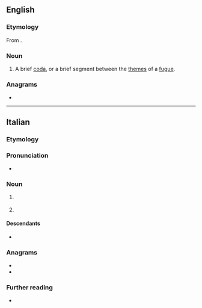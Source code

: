 ==English==

===Etymology===
From {{bor|en|it|codetta}}.

===Noun===
{{en-noun}}

# {{lb|en|music}} A brief [[coda]], or a brief segment between the [[theme]]s of a [[fugue]].

===Anagrams===
* {{anagrams|en|a=acdeott|Cadotte}}

----

==Italian==

===Etymology===
{{af|it|coda|-etta|pos2=diminutive suffix}}

===Pronunciation===
* {{it-IPA|codétta}}

===Noun===
{{it-noun|f}}

# {{lb|it|music}} {{l|en|codetta}}
# {{rfdef|it}}

====Descendants====
* {{desc|en|codetta|bor=1}}

===Anagrams===
* {{l|it|cadetto}}
* {{l|it|decotta}}

===Further reading===
* {{R:it:Treccani}}